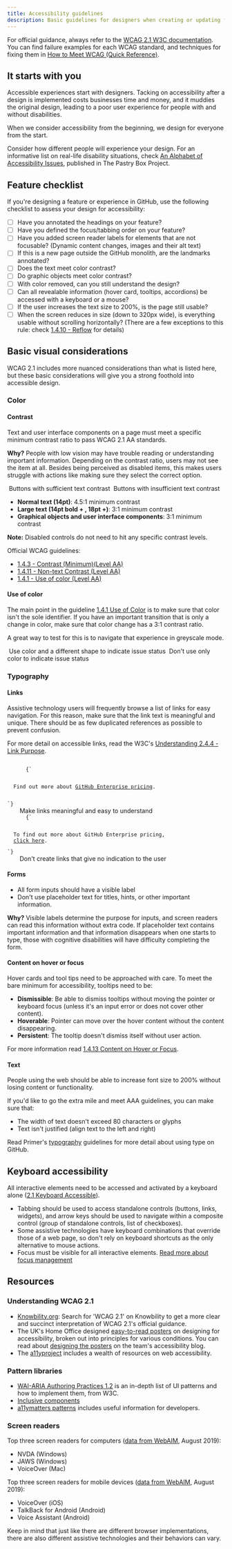 ```yaml
---
title: Accessibility guidelines
description: Basic guidelines for designers when creating or updating features.
---
```



For official guidance, always refer to the [WCAG 2.1 W3C documentation](https://www.w3.org/TR/WCAG21/). You can find failure examples for each WCAG standard, and techniques for fixing them in [How to Meet WCAG (Quick Reference)](https://www.w3.org/WAI/WCAG21/quickref/?versions=2.1&showtechniques=148&currentsidebar=%23col_customize#visual-presentation).

## It starts with you

Accessible experiences start with designers. Tacking on accessibility after a design is implemented costs businesses time and money, and it muddies the original design, leading to a poor user experience for people with and without disabilities.

When we consider accessibility from the beginning, we design for everyone from the start.

Consider how different people will experience your design. For an informative list on real-life disability situations, check [An Alphabet of Accessibility Issues](https://web.archive.org/web/20230307004829/https://the-pastry-box-project.net/anne-gibson/2014-july-31), published in The Pastry Box Project.

## Feature checklist

If you're designing a feature or experience in GitHub, use the following checklist to assess your design for accessibility:

- [ ] Have you annotated the headings on your feature?
- [ ] Have you defined the focus/tabbing order on your feature?
- [ ] Have you added screen reader labels for elements that are not focusable? (Dynamic content changes, images and their alt text)
- [ ] If this is a new page outside the GitHub monolith, are the landmarks annotated?
- [ ] Does the text meet color contrast?
- [ ] Do graphic objects meet color contrast?
- [ ] With color removed, can you still understand the design?
- [ ] Can all revealable information (hover card, tooltips, accordions) be accessed with a keyboard or a mouse?
- [ ] If the user increases the text size to 200%, is the page still usable?
- [ ] When the screen reduces in size (down to 320px wide), is everything usable without scrolling horizontally? (There are a few exceptions to this rule: check [1.4.10 - Reflow](https://www.w3.org/WAI/WCAG21/Understanding/reflow.html) for details)

## Basic visual considerations

WCAG 2.1 includes more nuanced considerations than what is listed here, but these basic considerations will give you a strong foothold into accessible design.

### Color

#### Contrast

Text and user interface components on a page must meet a specific minimum contrast ratio to pass WCAG 2.1 AA standards.

**Why?** People with low vision may have trouble reading or understanding important information. Depending on the contrast ratio, users may not see the item at all. Besides being perceived as disabled items, this makes users struggle with actions like making sure they select the correct option.

<DoDontContainer stacked>
  <Do>
    <img
      src="https://user-images.githubusercontent.com/40274682/102424769-bc476b80-3fc0-11eb-9831-c229ada406c0.png"
      alt=""
    />
    <Caption>Buttons with sufficient text contrast</Caption>
  </Do>
  <Dont>
    <img
      src="https://user-images.githubusercontent.com/40274682/102424747-afc31300-3fc0-11eb-9e98-ecd806f6e266.png"
      alt=""
    />
    <Caption>Buttons with insufficient text contrast</Caption>
  </Dont>
</DoDontContainer>

- **Normal text (14pt)**: 4.5:1 minimum contrast
- **Large text (14pt bold + , 18pt +)**: 3:1 minimum contrast
- **Graphical objects and user interface components**: 3:1 minimum contrast

**Note:** Disabled controls do not need to hit any specific contrast levels.

Official WCAG guidelines:

- [1.4.3 - Contrast (Minimum)(Level AA)](https://www.w3.org/WAI/WCAG21/Understanding/contrast-minimum.html)
- [1.4.11 - Non-text Contrast (Level AA)](https://www.w3.org/WAI/WCAG21/Understanding/non-text-contrast.html)
- [1.4.1 - Use of color (Level AA)](https://www.w3.org/TR/UNDERSTANDING-WCAG20/visual-audio-contrast-without-color.html)

#### Use of color

The main point in the guideline [1.4.1 Use of Color](https://www.w3.org/TR/UNDERSTANDING-WCAG20/visual-audio-contrast-without-color.html) is to make sure that color isn't the sole identifier. If you have an important transition that is only a change in color, make sure that color change has a 3:1 contrast ratio.

A great way to test for this is to navigate that experience in greyscale mode.

<DoDontContainer stacked>
  <Do>
    <img
      src="https://user-images.githubusercontent.com/40274682/102531800-cb2d2d00-4057-11eb-8372-ef42011d3e0a.png"
      alt=""
    />
    <Caption>Use color and a different shape to indicate issue status</Caption>
  </Do>
  <Dont>
    <img
      src="https://user-images.githubusercontent.com/40274682/102531791-c4061f00-4057-11eb-955f-82e511b663d5.png"
      alt=""
    />
    <Caption>Don't use only color to indicate issue status</Caption>
  </Dont>
</DoDontContainer>

### Typography

#### Links

Assistive technology users will frequently browse a list of links for easy navigation. For this reason, make sure that the link text is meaningful and unique. There should be as few duplicated references as possible to prevent confusion.

For more detail on accessible links, read the W3C's [Understanding 2.4.4 - Link Purpose](https://www.w3.org/WAI/WCAG21/Understanding/link-purpose-in-context.html).

<DoDontContainer stacked>
  <Do>
    <Code className="language-html">
      {`<p>
  Find out more about <a href="#url">GitHub Enterprise pricing</a>.<br />
</p>`}
    </Code>
    <Caption>Make links meaningful and easy to understand</Caption>
  </Do>
  <Dont>
    <Code className="language-html">
      {`<p>
  To find out more about GitHub Enterprise pricing,
  <a href="#url">click here</a>.
</p>`}
    </Code>
    <Caption>Don't create links that give no indication to the user</Caption>
  </Dont>
</DoDontContainer>

#### Forms

- All form inputs should have a visible label
- Don't use placeholder text for titles, hints, or other important information.

**Why?** Visible labels determine the purpose for inputs, and screen readers can read this information without extra code. If placeholder text contains important information and that information disappears when one starts to type, those with cognitive disabilities will have difficulty completing the form.

#### Content on hover or focus

Hover cards and tool tips need to be approached with care. To meet the bare minimum for accessibility, tooltips need to be:

- **Dismissible**: Be able to dismiss tooltips without moving the pointer or keyboard focus (unless it's an input error or does not cover other content).
- **Hoverable**: Pointer can move over the hover content without the content disappearing.
- **Persistent**: The tooltip doesn't dismiss itself without user action.

For more information read [1.4.13 Content on Hover or Focus](https://www.w3.org/WAI/WCAG21/Understanding/content-on-hover-or-focus.html).

#### Text

People using the web should be able to increase font size to 200% without losing content or functionality.

If you'd like to go the extra mile and meet AAA guidelines, you can make sure that:

- The width of text doesn't exceed 80 characters or glyphs
- Text isn't justified (align text to the left and right)

Read Primer's [typography](/foundations/typography) guidelines for more detail about using type on GitHub.

## Keyboard accessibility

All interactive elements need to be accessed and activated by a keyboard alone ([2.1 Keyboard Accessible](https://www.w3.org/TR/WCAG21/#keyboard-accessible)).

- Tabbing should be used to access standalone controls (buttons, links, widgets), and arrow keys should be used to navigate within a composite control (group of standalone controls, list of checkboxes).
- Some assistive technologies have keyboard combinations that override those of a web page, so don't rely on keyboard shortcuts as the only alternative to mouse actions.
- Focus must be visible for all interactive elements. [Read more about focus management](/guides/accessibility/focus-management)

## Resources

### Understanding WCAG 2.1

- [Knowbility.org](https://knowbility.org/search/?q=WCAG+2.1): Search for 'WCAG 2.1' on Knowbility to get a more clear and succinct interpretation of WCAG 2.1's official guidance.
- The UK's Home Office designed [easy-to-read posters](https://github.com/UKHomeOffice/posters/blob/master/accessibility/dos-donts/posters_en-UK/accessibility-posters-set.pdf) on designing for accessibility, broken out into principles for various conditions. You can read about [designing the posters](https://accessibility.blog.gov.uk/2016/09/02/dos-and-donts-on-designing-for-accessibility/) on the team's accessibility blog.
- The [a11yproject](https://www.a11yproject.com/resources/) includes a wealth of resources on web accessibility.

### Pattern libraries

- [WAI-ARIA Authoring Practices 1.2](https://www.w3.org/TR/wai-aria-practices-1.2/) is an in-depth list of UI patterns and how to implement them, from W3C.
- [Inclusive components](https://inclusive-components.design/)
- [a11ymatters patterns](https://www.a11ymatters.com/patterns) includes useful information for developers.

### Screen readers

Top three screen readers for computers ([data from WebAIM](https://webaim.org/projects/screenreadersurvey8/), August 2019):

- NVDA (Windows)
- JAWS (Windows)
- VoiceOver (Mac)

Top three screen readers for mobile devices ([data from WebAIM](https://webaim.org/projects/screenreadersurvey8/), August 2019):

- VoiceOver (iOS)
- TalkBack for Android (Android)
- Voice Assistant (Android)

Keep in mind that just like there are different browser implementations, there are also different assistive technologies and their behaviors can vary.
